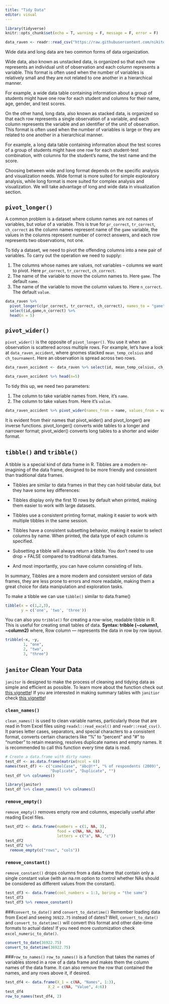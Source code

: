 ```yaml
---
title: "Tidy Data"
editor: visual
---
```

```r
library(tidyverse)
knitr::opts_chunk$set(echo = T, warning = F, message = F, error = F)

data_raven <- readr::read_csv("https://raw.githubusercontent.com/nikitoshina/ECON-623-Lab-2023/main/data/mexico_sample_data.csv?token=GHSAT0AAAAAAB5WTPULI26TZP545VNUFQE6Y6O4XVA") %>% select(id, mean_temp_celsius,gender, pr_correct, tr_correct, ch_tournament, ch_correct) 
```

Wide data and long data are two common forms of data organization.

Wide data, also known as unstacked data, is organized so that each row represents an individual unit of observation and each column represents a variable. This format is often used when the number of variables is relatively small and they are not related to one another in a hierarchical manner.

For example, a wide data table containing information about a group of students might have one row for each student and columns for their name, age, gender, and test scores.

On the other hand, long data, also known as stacked data, is organized so that each row represents a single observation of a variable, and each column represents the variable and an identifier of the unit of observation. This format is often used when the number of variables is large or they are related to one another in a hierarchical manner.

For example, a long data table containing information about the test scores of a group of students might have one row for each student-test combination, with columns for the student's name, the test name and the score.

Choosing between wide and long format depends on the specific analysis and visualization needs. Wide format is more suited for simple exploratory analysis, while long format is more suited for complex analysis and visualization. We will take advantage of long and wide data in visualization section.

## `pivot_longer()`
A common problem is a dataset where column names are not names of variables, but *value* of a variable. This is true for `pr_correct`, `tr_correct`, `ch_correct` as the column names represent name of the `game` variable, the values in the columns represent number of correct answers, and each row represents two observations, not one.

To tidy a dataset, we need to pivot the offending columns into a new pair of variables. To carry out the operation we need to supply:

1. The columns whose names are values, not variables -- columns we want to pivot. Here `pr_correct`, `tr_correct`, `ch_correct`.
2. The name of the variable to move the column names to. Here `game`. The default `name`.
3. The name of the variable to move the column values to. Here `n_correct`. The default `value`.

```r
data_raven %>% 
  pivot_longer(c(pr_correct, tr_correct, ch_correct), names_to = "game", values_to = "n_correct") %>%
  select(id,game,n_correct) %>% 
  head(n = 5)
```

## `pivot_wider()`
`pivot_wider()` is the opposite of `pivot_longer()`. You use it when an observation is scattered across multiple rows. For example, let's have a look at `data_raven_accident`, where gnomes stacked `mean_temp_celsius` and `ch_tournament`. Here an observation is spread across two rows.
```r
data_raven_accident <- data_raven %>% select(id, mean_temp_celsius, ch_tournament) %>% pivot_longer(-id)
```
```r
data_raven_accident %>% head(n=5)
```
To tidy this up, we need two parameters:

1. The column to take variable names from. Here, it’s `name`.
2. The column to take values from. Here it’s `value`.

```r
data_raven_accident %>% pivot_wider(names_from = name, values_from = value) %>% head(n = 5)
```
It is evident from their names that pivot_wider() and pivot_longer() are inverse functions. pivot_longer() converts wide tables to a longer and narrower format; pivot_wider() converts long tables to a shorter and wider format.


## `tibble()` and `tribble()`
A tibble is a special kind of data frame in R. Tibbles are a modern re-imagining of the data frame, designed to be more friendly and consistent than traditional data frames.

+ Tibbles are similar to data frames in that they can hold tabular data, but they have some key differences:

+ Tibbles display only the first 10 rows by default when printed, making them easier to work with large datasets.

+ Tibbles use a consistent printing format, making it easier to work with multiple tibbles in the same session.

+ Tibbles have a consistent subsetting behavior, making it easier to select columns by name. When printed, the data type of each column is specified.

+ Subsetting a tibble will always return a tibble. You don’t need to use drop = FALSE compared to traditional data.frames.

+ And most importantly, you can have column consisting of lists.

In summary, Tibbles are a more modern and consistent version of data frames, they are less prone to errors and more readable, making them a great choice for data manipulation and exploration tasks.

To make a tibble we can use `tibble()` similar to data.frame()
```r
tibble(x = c(1,2,3),
       y = c('one', 'two', 'three'))
```
You can also you `tribble()` for creating a row-wise, readable tibble in R. This is useful for creating small tables of data. **Syntax: tribble (~column1, ~column2)** where, Row column — represents the data in row by row layout.

```r
tribble(~x, ~y,
        1, "one",
        2, "two",
        3, "three")
```

## `janitor` Clean Your Data
`janitor` is designed to make the process of cleaning and tidying data as simple and efficient as possible. To learn more about the function check out [this vignette](https://cran.r-project.org/web/packages/janitor/vignettes/janitor.html)! If you are interested in making summary tables with `janitior` check [this vignette](https://cran.r-project.org/web/packages/janitor/vignettes/tabyls.html)! 

### `clean_names()`
`clean_names()` is used to clean variable names, particularly those that are read in from Excel files using `readxl::read_excel()` and `readr::read_csv()`. It parses letter cases, separators, and special characters to a consistent format, converts certain characters like "%" to "percent" and "#" to "number" to retain meaning, resolves duplicate names and empty names. It is recommended to call this function every time data is read.

```r
# Create a data.frame with dirty names
test_df <- as.data.frame(matrix(ncol = 6))
names(test_df) <- c("camelCase", "ábc@!*", "% of respondents (2009)",
                    "Duplicate", "Duplicate", "")
test_df %>% colnames()
```
```r
library(janitor)
test_df %>% clean_names() %>% colnames()
```
### `remove_empty()`
`remove_empty()` removes empty row and columns, especially useful after reading Excel files.
```r
test_df2 <- data.frame(numbers = c(1, NA, 3),
                       food = c(NA, NA, NA),
                       letters = c("a", NA, "c"))
test_df2
test_df2 %>%
  remove_empty(c("rows", "cols"))
```

### `remove_constant()`
`remove_constant()` drops columns from a data.frame that contain only a single constant value (with an na.rm option to control whether NAs should be considered as different values from the constant).
```r
test_df3 <- data.frame(cool_numbers = 1:3, boring = "the same")
test_df3
test_df3 %>% remove_constant()
```

###`convert_to_date()` and `convert_to_datetime()`
Remember loading data from Excel and seeing `36922.75` instead of dates? Well, `convert_to_date()` and `convert_to_datetime()` will convert this format and other date-time formats to actual dates! If you need more customization check `excel_numeric_to_date()`.
```r
convert_to_date(36922.75)
convert_to_datetime(36922.75)
```

###`row_to_names()`
`row_to_names()` is a function that takes the names of variables stored in a row of a data frame and makes them the column names of the data frame. It can also remove the row that contained the names, and any rows above it, if desired.

```r
test_df4 <- data.frame(X_1 = c(NA, "Names", 1:3),
                   X_2 = c(NA, "Value", 4:6))
test_df4
row_to_names(test_df4, 2)
```